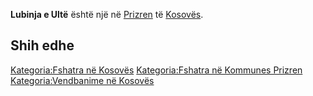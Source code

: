 {{Fshat në 
 | Emri                = Lubinja e Ultë
 | EmriAlt                = 
 | NAME_SHORT_FORM=      
 | NAME_GENERIC=      
 | NAME_SORT_NAME_RO=      LUBINJAEULTE
 | FULL_NAME_RO = Lubinja e Ultë
 | FULL_NAME_ND_RO=Lubinja e Ulte
 | SORT_NAME_RG=LUBINJAEULTE
 | FULL_NAME_RG=Lubinja e Ultë
 | FULL_NAME_ND_RG=Lubinja e Ulte
 | SRP_NAME_SHORT_FORM=      
 | SRP_NAME_GENERIC=      
 | SRP_NAME_SORT_NAME_RO=      
 | SRP_FULL_NAME_RO = 
 | SRP_FULL_NAME_ND_RO=
 | SRP_SORT_NAME_RG=
 | SRP_FULL_NAME_RG=
 | SRP_FULL_NAME_ND_RG=
 | Emri (Rasa dhanore) = 
 | Figura              = 
 | Shteti              = Kosovo
 | Komuna              = Prizren
 | Kodi postar         = 
 | Sipërfaqja          = 

 | Popullsia           = 

 | Regj. i popullsisë  = 
 | Dend. e popullsisë  = 
 | Faqja zyrtare       = 
 <!--- Koordinatat ----> 
 | Gjerësia            = 42.135
 | Gjatësia            = 20.857222
 | Lartësia            = 
}}
'''Lubinja e Ultë''' është një [[]] në [[Prizren]] të [[Kosovës]].

<!-- == Gjeografia == -->
<!-- == Historia == -->
<!-- == Demografia == -->
== Shih edhe ==
{{Komuna Prizren}}
{{Kosovo-Administrata-Cung}}

[[Kategoria:Fshatra në Kosovës]]
[[Kategoria:Fshatra në Kommunes Prizren]]
[[Kategoria:Vendbanime në Kosovës]]